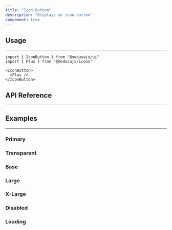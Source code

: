 ```yaml
---
title: "Icon Button"
description: "Displays an icon button"
component: true
---
```


<ComponentExample name="icon-button-demo" />

## Usage

---

```tsx
import { IconButton } from "@medusajs/ui"
import { Plus } from "@medusajs/icons"
```

```tsx
<IconButton>
  <Plus />
</IconButton>
```

## API Reference

---

<ComponentReference mainComponent="IconButton" />

## Examples

---

### Primary

<ComponentExample name="icon-button-primary" />

### Transparent

<ComponentExample name="icon-button-transparent" />

### Base

<ComponentExample name="icon-button-base" />

### Large

<ComponentExample name="icon-button-large" />

### X-Large

<ComponentExample name="icon-button-xlarge" />

### Disabled

<ComponentExample name="icon-button-disabled" />

### Loading

<ComponentExample name="icon-button-loading" />